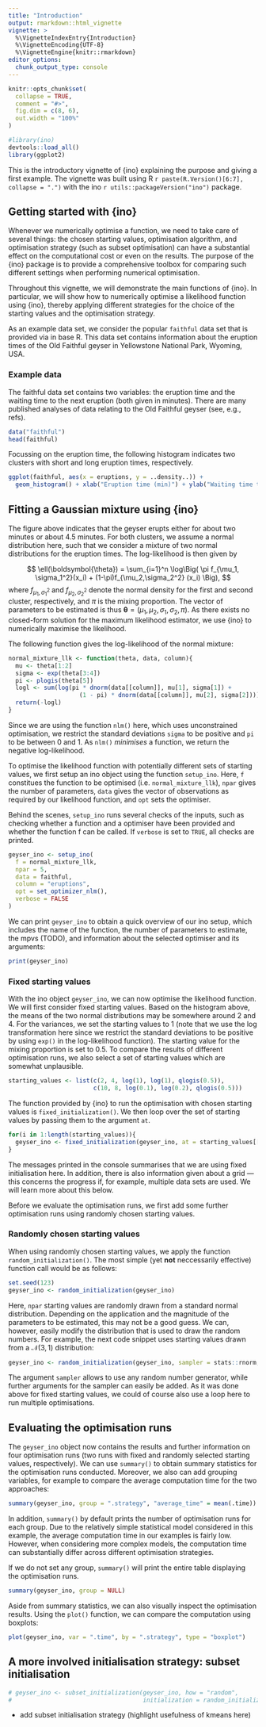 ```yaml
---
title: "Introduction"
output: rmarkdown::html_vignette
vignette: >
  %\VignetteIndexEntry{Introduction}
  %\VignetteEncoding{UTF-8}
  %\VignetteEngine{knitr::rmarkdown}
editor_options: 
  chunk_output_type: console
---
```


```r
knitr::opts_chunk$set(
  collapse = TRUE,
  comment = "#>",
  fig.dim = c(8, 6),
  out.width = "100%"
)
```

```r
#library(ino)
devtools::load_all()
library(ggplot2)
```

This is the introductory vignette of {ino} explaining the purpose and giving a first example. The vignette was built using R `r paste(R.Version()[6:7], collapse = ".")` with the ino `r utils::packageVersion("ino")` package. 

## Getting started with {ino}

Whenever we numerically optimise a function, we need to take care of several things: the chosen starting values, optimisation algorithm, and optimisation strategy (such as subset optimisation) can have a substantial effect on the computational cost or even on the results. The purpose of the {ino} package is to provide a comprehensive toolbox for comparing such different settings when performing numerical optimisation. 

Throughout this vignette, we will demonstrate the main functions of {ino}. In particular, we will show how to numerically optimise a likelihood function using {ino}, thereby applying different strategies for the choice of the starting values and the optimisation strategy.

As an example data set, we consider the popular `faithful` data set that is provided via in base R. This data set contains information about the eruption times of the Old Faithful geyser in Yellowstone National Park, Wyoming, USA.


### Example data

The faithful data set contains two variables: the eruption time and the waiting time to the next eruption (both given in minutes). There are many published analyses of data relating to the Old Faithful geyser (see, e.g., refs).

```r
data("faithful")
head(faithful)
```

Focussing on the eruption time, the following histogram indicates two clusters with short and long eruption times, respectively.

```r
ggplot(faithful, aes(x = eruptions, y = ..density..)) + 
  geom_histogram() + xlab("Eruption time (min)") + ylab("Waiting time to next eruption (min)")
```

## Fitting a Gaussian mixture using {ino}


The figure above indicates that the geyser erupts either for about two minutes or about 4.5 minutes. For both clusters, we assume a normal distribution here, such that we consider a mixture of two normal distributions for the eruption times. The log-likelihood is then given by


$$
\ell(\boldsymbol{\theta}) = \sum_{i=1}^n \log\Big( \pi f_{\mu_1, \sigma_1^2}(x_i) + (1-\pi)f_{\mu_2,\sigma_2^2} (x_i) \Big),
$$
where $f_{\mu_1, \sigma_1^2}$ and $f_{\mu_2, \sigma_2^2}$ denote the normal density for the first and second cluster, respectively, and $\pi$ is the mixing proportion. The vector of parameters to be estimated is thus $\boldsymbol{\theta} = (\mu_1, \mu_2, \sigma_1, \sigma_2, \pi)$. As there exists no closed-form solution for the maximum likelihood estimator, we use {ino} to numerically maximise the likelihood.


The following function gives the log-likelihood of the normal mixture:

```r
normal_mixture_llk <- function(theta, data, column){
  mu <- theta[1:2]
  sigma <- exp(theta[3:4])
  pi <- plogis(theta[5])
  logl <- sum(log(pi * dnorm(data[[column]], mu[1], sigma[1]) + 
                    (1 - pi) * dnorm(data[[column]], mu[2], sigma[2])))
  return(-logl)
}
```

Since we are using the function `nlm()` here, which uses unconstrained optimisation, we restrict the standard deviations `sigma` to be positive and `pi` to be between 0 and 1. As `nlm()` *minimises* a function, we return the negative log-likelihood.

To optimise the likelihood function with potentially different sets of starting values, we first setup an ino object using the function `setup_ino`. Here, `f` constitues the function to be optimised (i.e. `normal_mixture_llk`), `npar` gives the number of parameters, `data` gives the vector of observations as required by our likelihood function, and `opt` sets the optimiser.

Behind the scenes, `setup_ino` runs several checks of the inputs, such as checking whether a function and a optimiser have been provided and whether the function f can be called. If `verbose` is set to `TRUE`, all checks are printed.

```r
geyser_ino <- setup_ino(
  f = normal_mixture_llk,
  npar = 5,
  data = faithful,
  column = "eruptions",
  opt = set_optimizer_nlm(),
  verbose = FALSE
)
```

We can print `geyser_ino` to obtain a quick overview of our ino setup, which includes the name of the function, the number of parameters to estimate, the mpvs (TODO), and information about the selected optimiser and its arguments:

```r
print(geyser_ino)
```


### Fixed starting values

With the ino object `geyser_ino`, we can now optimise the likelihood function. We will first consider fixed starting values. Based on the histogram above, the means of the two normal distributions may be somewhere around 2 and 4. For the variances, we set the starting values to 1 (note that we use the log transformation here since we restrict the standard deviations to be positive by using `exp()` in the log-likelihood function). The starting value for the mixing proportion is set to 0.5.
To compare the results of different optimisation runs, we also select a set of starting values which are somewhat unplausible.

```r
starting_values <- list(c(2, 4, log(1), log(1), qlogis(0.5)), 
                        c(10, 8, log(0.1), log(0.2), qlogis(0.5)))
```

The function provided by {ino} to run the optimisation with chosen starting values is `fixed_initialization()`. We then loop over the set of starting values by passing them to the argument `at`.  

```r
for(i in 1:length(starting_values)){
  geyser_ino <- fixed_initialization(geyser_ino, at = starting_values[[i]])
}
```

The messages printed in the console summarises that we are using fixed initialisation here. In addition, there is also information given about a grid --- this concerns the progress if, for example, multiple data sets are used. We will learn more about this below.

Before we evaluate the optimisation runs, we first add some further optimisation runs using randomly chosen starting values. 


### Randomly chosen starting values

When using randomly chosen starting values, we apply the function `random_initialization()`. The most simple (yet __not__ neccessarily effective) function call would be as follows:

```r
set.seed(123)
geyser_ino <- random_initialization(geyser_ino)
```

Here, `npar` starting values are randomly drawn from a standard normal distribution. Depending on the application and the magnitude of the parameters to be estimated, this may not be a good guess. We can, however, easily modify the distribution that is used to draw the random numbers. For example, the next code snippet uses starting values drawn from a $\mathcal{N}(3, 1)$ distribution:

```r
geyser_ino <- random_initialization(geyser_ino, sampler = stats::rnorm, mean = 3, sd = 1)
```

The argument `sampler` allows to use any random number generator, while further arguments for the sampler can easily be added. As it was done above for fixed starting values, we could of course also use a loop here to run multiple optimisations.



## Evaluating the optimisation runs

The `geyser_ino` object now contains the results and further information on four optimisation runs (two runs with fixed and randomly selected starting values, respectively). We can use `summary()` to obtain summary statistics for the optimisation runs conducted. Moreover, we also can add grouping variables, for example to compare the average computation time for the two approaches:

```r
summary(geyser_ino, group = ".strategy", "average_time" = mean(.time))
```

In addition, `summary()` by default prints the number of optimisation runs for each group.
Due to the relatively simple statistical model considered in this example, the average computation time in our examples is fairly low. However, when considering more complex models, the computation time can substantially differ across different optimisation strategies.

If we do not set any group, `summary()` will print the entire table displaying the optimisation runs.

```r
summary(geyser_ino, group = NULL)
```

Aside from summary statistics, we can also visually inspect the optimisation results. Using the `plot()` function, we can compare the computation using boxplots:

```r
plot(geyser_ino, var = ".time", by = ".strategy", type = "boxplot")
```


## A more involved initialisation strategy: subset initialisation

```r
# geyser_ino <- subset_initialization(geyser_ino, how = "random",
#                                     initialization = random_initialization())
```


* add subset initialisation strategy (highlight usefulness of kmeans here)

